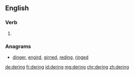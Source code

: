 ==English==

===Verb===
{{head|en}}

# {{present participle of|dere|lang=en}}

===Anagrams===
* [[dinger#English|dinger]], [[engird#English|engird]], [[girned#English|girned]], [[reding#English|reding]], [[ringed#English|ringed]]

[[de:dering]]
[[fr:dering]]
[[id:dering]]
[[mg:dering]]
[[chr:dering]]
[[zh:dering]]